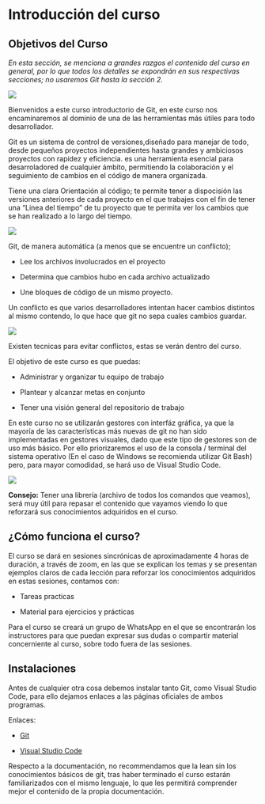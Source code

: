 # Introducción del curso

## Objetivos del Curso

*En esta sección, se menciona a grandes razgos el contenido del curso en general, por lo que todos los detalles se expondrán en sus respectivas secciones; no usaremos Git hasta la sección 2.*

![](img/01_Intro/png-clipart-computer-icons-school-of-welcome-text-logo.png)

Bienvenidos a este curso introductorio de Git, en este curso nos encaminaremos al dominio de una de las herramientas más útiles para todo desarrollador.

Git es un sistema de control de versiones,diseñado para manejar de todo, desde pequeños proyectos independientes hasta grandes y ambiciosos proyectos con rapidez y eficiencia. es una herramienta esencial para desarroladored de cualquier ámbito, permitiendo la colaboración y el seguimiento de cambios en el código de manera organizada.

Tiene una clara Orientación al código; te permite tener a dispocisión las versiones anteriores de cada proyecto en el que trabajes con el fin de tener una "Linea del tiempo" de tu proyecto que te permita ver los cambios que se han realizado a lo largo del tiempo.


![](img/01_Intro/imagen-4-1024x388.png)

Git, de manera automática (a menos que se encuentre un conflicto);

-   Lee los archivos involucrados en el proyecto

-   Determina que cambios hubo en cada archivo actualizado

-   Une bloques de código de un mismo proyecto.

Un conflicto es que varios desarrolladores intentan hacer cambios distintos al mismo contendo, lo que hace que git no sepa cuales cambios guardar.

![](img/01_Intro/conflicts-1.png)

Existen tecnicas para evitar conflictos, estas se verán dentro del curso.

El objetivo de este curso es que puedas:

-   Administrar y organizar tu equipo de trabajo

-   Plantear y alcanzar metas en conjunto

-   Tener una visión general del repositorio de trabajo

En este curso no se utilizarán gestores con interfáz gráfica, ya que la mayoría de las características más nuevas de git no han sido implementadas en gestores visuales, dado que este tipo de gestores son de uso más básico. Por ello priorizaremos el uso de la consola / terminal del sistema operativo (En el caso de Windows se recomienda utilizar Git Bash) pero, para mayor comodidad, se hará uso de Visual Studio Code.

![](img/01_Intro/visual-studio-code.jpg)

**Consejo:** Tener una librería (archivo de todos los comandos que veamos), será muy útil para repasar el contenido que vayamos viendo lo que reforzará sus conocimientos adquiridos en el curso.

## ¿Cómo funciona el curso?

El curso se dará en sesiones sincrónicas de aproximadamente 4 horas de duración, a través de zoom, en las que se explican los temas y se presentan ejemplos claros de cada lección para reforzar los conocimientos adquiridos en estas sesiones, contamos con:

-   Tareas practicas

-   Material para ejercicios y prácticas

Para el curso se creará un grupo de WhatsApp en el que se encontrarán los instructores para que puedan expresar sus dudas o compartir material concerniente al curso, sobre todo fuera de las sesiones.

## Instalaciones

Antes de cualquier otra cosa debemos instalar tanto Git, como Visual Studio Code, para ello dejamos enlaces a las páginas oficiales de ambos programas.

Enlaces:

-   [Git](https://git-scm.com/downloads)

-   [Visual Studio Code](https://code.visualstudio.com/download)

Respecto a la documentación, no recommendamos que la lean sin los conocimientos básicos de git, tras haber terminado el curso estarán familiarizados con el mismo lenguaje, lo que les permitirá comprender mejor el contenido de la propia documentación.

